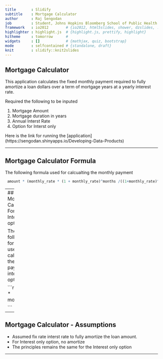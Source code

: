 ```yaml
---
title       : Slidify
subtitle    : Mortgage Calculator
author      : Raj Sengodan
job         : Student, Johns Hopkins Bloomberg School of Public Health
framework   : io2012        # {io2012, html5slides, shower, dzslides, ...}
highlighter : highlight.js  # {highlight.js, prettify, highlight}
hitheme     : tomorrow      # 
widgets     : []            # {mathjax, quiz, bootstrap}
mode        : selfcontained # {standalone, draft}
knit        : slidify::knit2slides
---
```



## Mortgage Calculator

This application calculates the fixed monthly payment required to fully amortize a loan  dollars over a term of mortgage years at a yearly interest rate. 

Required the following to be inputed

1. Mortgage Amount
2. Mortgage duration in years
3. Annual Interst Rate
4. Option for Interst only

Here is the link for running the [application] (https://sengodan.shinyapps.io/Developing-Data-Products) 

---

## Mortgage Calculator Formula

The following formula used for calcualting the monthly payment

```r
 amount * (monthly_rate * (1 + monthly_rate)^months /((1+monthly_rate)^months -1  )   )
``` 

---
## Mortgage Calculator Formula - Interest Only option

The following formula used for calcualting the monthly payment for intest only option

```r
 amount * monthly_rate 

``` 

---

## Mortgage Calculator - Assumptions

* Assumed fix rate interst rate to fully amortize the loan amount. 
* For Interest only option, no amortize
* The principles remains the same for the Interest only option

---
